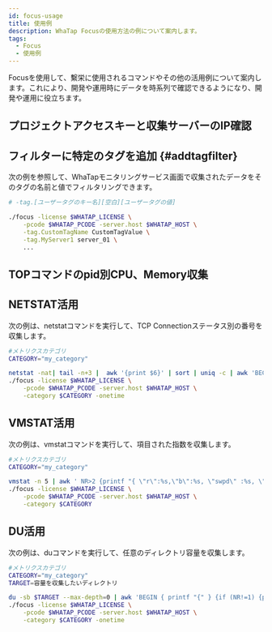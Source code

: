 ```yaml
---
id: focus-usage
title: 使用例
description: WhaTap Focusの使用方法の例について案内します。
tags:
  - Focus
  - 使用例
---
```


Focusを使用して、繫栄に使用されるコマンドやその他の活用例について案内します。これにより、開発や運用時にデータを時系列で確認できるようになり、開発や運用に役立ちます。

## プロジェクトアクセスキーと収集サーバーのIP確認


<Checkpakip />

## フィルターに特定のタグを追加 {#addtagfilter}

次の例を参照して、WhaTapモニタリングサービス画面で収集されたデータをそのタグの名前と値でフィルタリングできます。

```bash title="SH" showLineNumbers {5,6}
# -tag.[ユーザータグのキー名][空白][ユーザータグの値]

./focus -license $WHATAP_LICENSE \
    -pcode $WHATAP_PCODE -server.host $WHATAP_HOST \
    -tag.CustomTagName CustomTagValue \
    -tag.MyServer1 server_01 \
    ...
```

## TOPコマンドのpid別CPU、Memory収集


<Topcollectcpumemory />

## NETSTAT活用

次の例は、netstatコマンドを実行して、TCP Connectionステータス別の番号を収集します。

```bash title='Linux Shell'
#メトリクスカテゴリ
CATEGORY="my_category"

netstat -nat| tail -n+3 |  awk '{print $6}' | sort | uniq -c | awk 'BEGIN { printf "{" } {if (NR!=1) {printf ", "}}{printf "\"%s\":%s",$2,$1} END { print "}" }' | \
./focus -license $WHATAP_LICENSE \
    -pcode $WHATAP_PCODE -server.host $WHATAP_HOST \
    -category $CATEGORY -onetime
```

## VMSTAT活用

次の例は、vmstatコマンドを実行して、項目された指数を収集します。

```bash title='Linux Shell'
#メトリクスカテゴリ
CATEGORY="my_category"

vmstat -n 5 | awk ' NR>2 {printf "{ \"r\":%s,\"b\":%s, \"swpd\" :%s, \"free\" :%s, \"buff\" :%s, \"cache\" :%s, \"si\" :%s, \"so\":%s, \"bi\" :%s, \"bo\" :%s,  \"in\" :%s,  \"cs\":%s, \"us\":%s, \"sy\":%s, \"id\":%s, \"wa\":%s, \"st\" :%s }\n", $1,$2, $3,$4, $5,$6, $7,$8, $9,$10, $11,$12, $13,$14, $15,$16,$17}\n' | \
./focus -license $WHATAP_LICENSE \
    -pcode $WHATAP_PCODE -server.host $WHATAP_HOST \
    -category $CATEGORY
```

## DU活用

次の例は、duコマンドを実行して、任意のディレクトリ容量を収集します。

```bash title='Linux Shell'
#メトリクスカテゴリ
CATEGORY="my_category"
TARGET=容量を収集したいディレクトリ

du -sb $TARGET --max-depth=0 | awk 'BEGIN { printf "{" } {if (NR!=1) {printf ", "}}{printf "\"%s\":%s",$2,$1} END { print "}" }' | \
./focus -license $WHATAP_LICENSE \
    -pcode $WHATAP_PCODE -server.host $WHATAP_HOST \
    -category $CATEGORY -onetime
```
